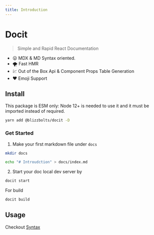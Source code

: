 ```yaml
---
title: Introduction
---
```


# Docit

> Simple and Rapid React Documentation

- :stuck_out_tongue: MDX & MD Syntax oriented.
- :tornado: Fast HMR
- :chart: Out of the Box Api & Component Props Table Generation
- :heart: Emoji Support

## Install

This package is ESM only: Node 12+ is needed to use it and it must be imported instead of required.

```sh
yarn add @blizzbolts/docit -D
```

### Get Started

1. Make your first markdown file under `docs`

```sh
mkdir docs

echo "# Introudction" > docs/index.md
```

2. Start your doc local dev server by

```sh
docit start
```

For build

```sh
docit build
```

## Usage

Checkout [Syntax](#/usage/syntax)
